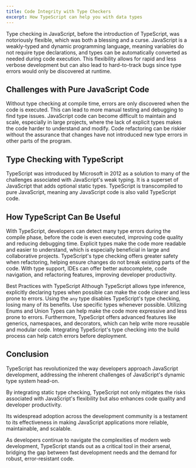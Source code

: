```yaml
---
title: Code Integrity with Type Checkers
excerpt: How TypeScript can help you with data types
---
```


Type checking in JavaScript, before the introduction of TypeScript, was notoriously flexible, which was both a blessing and a curse. JavaScript is a weakly-typed and dynamic programming language, meaning variables do not require type declarations, and types can be automatically converted as needed during code execution. This flexibility allows for rapid and less verbose development but can also lead to hard-to-track bugs since type errors would only be discovered at runtime.

## Challenges with Pure JavaScript Code

Without type checking at compile time, errors are only discovered when the code is executed. This can lead to more manual testing and debugging to find type issues. JavaScript code can become difficult to maintain and scale, especially in large projects, where the lack of explicit types makes the code harder to understand and modify. Code refactoring can be riskier without the assurance that changes have not introduced new type errors in other parts of the program.

## Type Checking with TypeScript

TypeScript was introduced by Microsoft in 2012 as a solution to many of the challenges associated with JavaScript's weak typing. It is a superset of JavaScript that adds optional static types. TypeScript is transcompiled to pure JavaScript, meaning any JavaScript code is also valid TypeScript code.

## How TypeScript Can Be Useful

With TypeScript, developers can detect many type errors during the compile phase, before the code is even executed, improving code quality and reducing debugging time. Explicit types make the code more readable and easier to understand, which is especially beneficial in large and collaborative projects. TypeScript's type checking offers greater safety when refactoring, helping ensure changes do not break existing parts of the code. With type support, IDEs can offer better autocomplete, code navigation, and refactoring features, improving developer productivity.

Best Practices with TypeScript
Although TypeScript allows type inference, explicitly declaring types when possible can make the code clearer and less prone to errors. Using the `any` type disables TypeScript's type checking, losing many of its benefits. Use specific types whenever possible. Utilizing Enums and Union Types can help make the code more expressive and less prone to errors. Furthermore, TypeScript offers advanced features like generics, namespaces, and decorators, which can help write more reusable and modular code. Integrating TypeScript's type checking into the build process can help catch errors before deployment.

## Conclusion

TypeScript has revolutionized the way developers approach JavaScript development, addressing the inherent challenges of JavaScript's dynamic type system head-on.

By integrating static type checking, TypeScript not only mitigates the risks associated with JavaScript's flexibility but also enhances code quality and developer productivity.

Its widespread adoption across the development community is a testament to its effectiveness in making JavaScript applications more reliable, maintainable, and scalable.

As developers continue to navigate the complexities of modern web development, TypeScript stands out as a critical tool in their arsenal, bridging the gap between fast development needs and the demand for robust, error-resistant code.
